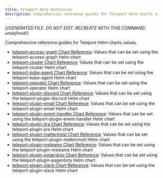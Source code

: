 ```yaml
---
title: Teleport Helm References
description: Comprehensive reference guides for Teleport Helm charts values.
---
```


{/*GENERATED FILE. DO NOT EDIT. RECREATE WITH THIS COMMAND:
undefined*/}

Comprehensive reference guides for Teleport Helm charts values.

- [teleport-access-graph Chart Reference](teleport-access-graph.mdx): Values that can be set using the teleport-access-graph Helm chart
- [teleport-cluster Chart Reference](teleport-cluster.mdx): Values that can be set using the teleport-cluster Helm chart
- [teleport-kube-agent Chart Reference](teleport-kube-agent.mdx): Values that can be set using the teleport-kube-agent Helm chart
- [teleport-operator Chart Reference](teleport-operator.mdx): Values that can be set using the teleport-operator Helm chart
- [teleport-plugin-discord Chart Reference](teleport-plugin-discord.mdx): Values that can be set using the teleport-plugin-discord Helm chart
- [teleport-plugin-email Chart Reference](teleport-plugin-email.mdx): Values that can be set using the teleport-plugin-email Helm chart
- [teleport-plugin-event-handler Chart Reference](teleport-plugin-event-handler.mdx): Values that can be set using the teleport-plugin-event-handler Helm chart
- [teleport-plugin-jira Chart Reference](teleport-plugin-jira.mdx): Values that can be set using the teleport-plugin-jira Helm chart
- [teleport-plugin-mattermost Chart Reference](teleport-plugin-mattermost.mdx): Values that can be set using the teleport-plugin-mattermost Helm chart
- [teleport-plugin-msteams Chart Reference](teleport-plugin-msteams.mdx): Values that can be set using the teleport-plugin-msteams Helm chart
- [teleport-plugin-pagerduty Chart Reference](teleport-plugin-pagerduty.mdx): Values that can be set using the teleport-plugin-pagerduty Helm chart
- [teleport-plugin-slack Chart Reference](teleport-plugin-slack.mdx): Values that can be set using the teleport-plugin-slack Helm chart
